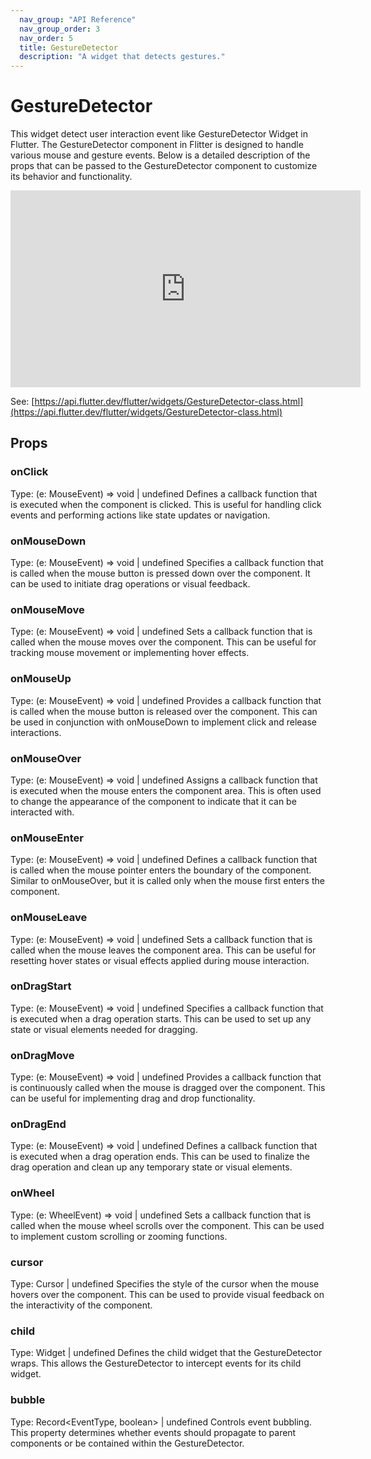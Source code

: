 ```yaml
---
  nav_group: "API Reference"
  nav_group_order: 3
  nav_order: 5
  title: GestureDetector
  description: "A widget that detects gestures."
---
```

# GestureDetector
This widget detect user interaction event like GestureDetector Widget in Flutter.
The GestureDetector component in Flitter is designed to handle various mouse and gesture events. Below is a detailed description of the props that can be passed to the GestureDetector component to customize its behavior and functionality.

<iframe
	width="560"
	height="315"
	src="https://www.youtube.com/embed/WhVXkCFPmK4"
	title="YouTube video player"
	frameborder="0"
	allow="accelerometer; autoplay; clipboard-write; encrypted-media; gyroscope; picture-in-picture; web-share"
	allowfullscreen
></iframe>

See: [https://api.flutter.dev/flutter/widgets/GestureDetector-class.html](https://api.flutter.dev/flutter/widgets/GestureDetector-class.html)

## Props

### onClick
Type: (e: MouseEvent) => void | undefined
Defines a callback function that is executed when the component is clicked. This is useful for handling click events and performing actions like state updates or navigation.
### onMouseDown
Type: (e: MouseEvent) => void | undefined
Specifies a callback function that is called when the mouse button is pressed down over the component. It can be used to initiate drag operations or visual feedback.
### onMouseMove
Type: (e: MouseEvent) => void | undefined
Sets a callback function that is called when the mouse moves over the component. This can be useful for tracking mouse movement or implementing hover effects.
### onMouseUp
Type: (e: MouseEvent) => void | undefined
Provides a callback function that is called when the mouse button is released over the component. This can be used in conjunction with onMouseDown to implement click and release interactions.
### onMouseOver
Type: (e: MouseEvent) => void | undefined
Assigns a callback function that is executed when the mouse enters the component area. This is often used to change the appearance of the component to indicate that it can be interacted with.
### onMouseEnter
Type: (e: MouseEvent) => void | undefined
Defines a callback function that is called when the mouse pointer enters the boundary of the component. Similar to onMouseOver, but it is called only when the mouse first enters the component.
### onMouseLeave
Type: (e: MouseEvent) => void | undefined
Sets a callback function that is called when the mouse leaves the component area. This can be useful for resetting hover states or visual effects applied during mouse interaction.
### onDragStart
Type: (e: MouseEvent) => void | undefined
Specifies a callback function that is executed when a drag operation starts. This can be used to set up any state or visual elements needed for dragging.
### onDragMove
Type: (e: MouseEvent) => void | undefined
Provides a callback function that is continuously called when the mouse is dragged over the component. This can be useful for implementing drag and drop functionality.
### onDragEnd
Type: (e: MouseEvent) => void | undefined
Defines a callback function that is executed when a drag operation ends. This can be used to finalize the drag operation and clean up any temporary state or visual elements.
### onWheel
Type: (e: WheelEvent) => void | undefined
Sets a callback function that is called when the mouse wheel scrolls over the component. This can be used to implement custom scrolling or zooming functions.
### cursor
Type: Cursor | undefined
Specifies the style of the cursor when the mouse hovers over the component. This can be used to provide visual feedback on the interactivity of the component.
### child
Type: Widget | undefined
Defines the child widget that the GestureDetector wraps. This allows the GestureDetector to intercept events for its child widget.
### bubble
Type: Record\<EventType, boolean> | undefined
Controls event bubbling. This property determines whether events should propagate to parent components or be contained within the GestureDetector.
